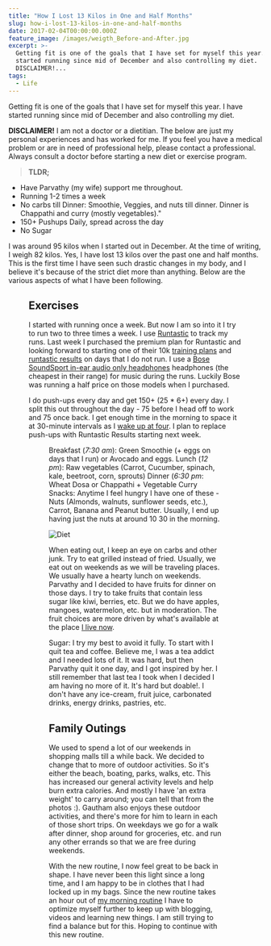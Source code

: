 ```yaml
---
title: "How I Lost 13 Kilos in One and Half Months"
slug: how-i-lost-13-kilos-in-one-and-half-months
date: 2017-02-04T00:00:00.000Z
feature_image: /images/weigth_Before-and-After.jpg
excerpt: >-
  Getting fit is one of the goals that I have set for myself this year. I have
  started running since mid of December and also controlling my diet. 
  DISCLAIMER!...
tags:
  - Life
---
```

Getting fit is one of the goals that I have set for myself this year. I have started running since mid of December and also controlling my diet.

**DISCLAIMER!** I am not a doctor or a dietitian. The below are just my personal experiences and has worked for me. If you feel you have a medical problem or are in need of professional help, please contact a professional. Always consult a doctor before starting a new diet or exercise program.

> **TLDR;**

-   Have Parvathy (my wife) support me throughout.
-   Running 1-2 times a week
-   No carbs till Dinner: Smoothie, Veggies, and nuts till dinner. Dinner is Chappathi and curry (mostly vegetables)."
-   150+ Pushups Daily, spread across the day
-   No Sugar

I was around 95 kilos when I started out in December. At the time of writing, I weigh 82 kilos. Yes, I have lost 13 kilos over the past one and half months. This is the first time I have seen such drastic changes in my body, and I believe it's because of the strict diet more than anything. Below are the various aspects of what I have been following.

<Figure src="/images/weigth_Before-and-After-1.jpg" caption="_Here is the before and after._" />

## Exercises

I started with running once a week. But now I am so into it I try to run two to three times a week. I use [Runtastic](https://www.runtastic.com/en/users/4b76cfab-734e-1658-b5e4-600759a3b066) to track my runs. Last week I purchased the premium plan for Runtastic and looking forward to starting one of their 10k [training plans](https://www.runtastic.com/en/training-plans/10k) and [runtastic results](https://www.runtastic.com/en/results) on days that I do not run. I use a [Bose SoundSport in-ear audio only headphones](https://www.bose.com.au/en_au/products/headphones/earphones/soundsport-in-ear-headphones-audio.html#v=soundsport_ie_headphones_ii_audio_charcoal) headphones (the cheapest in their range) for music during the runs. Luckily Bose was running a half price on those models when I purchased.

I do push-ups every day and get 150+ (25 \* 6+) every day. I split this out throughout the day - 75 before I head off to work and 75 once back. I get enough time in the morning to space it at 30-minute intervals as I [wake up at four](/blog/morning-routine/). I plan to replace push-ups with Runtastic Results starting next week.

<Figure src="/images/weight_running.jpg" caption="## Diet" />

Breakfast (_7:30 am_): Green Smoothie (+ eggs on days that I run) or Avocado and eggs. Lunch (_12 pm_): Raw vegetables (Carrot, Cucumber, spinach, kale, beetroot, corn, sprouts) Dinner (_6:30 pm_: Wheat Dosa or Chappathi + Vegetable Curry Snacks: Anytime I feel hungry I have one of these - Nuts (Almonds, walnuts, sunflower seeds, etc.), Carrot, Banana and Peanut butter. Usually, I end up having just the nuts at around 10 30 in the morning.

![Diet](/images/weight_diet.jpg)

When eating out, I keep an eye on carbs and other junk. Try to eat grilled instead of fried. Usually, we eat out on weekends as we will be traveling places. We usually have a hearty lunch on weekends. Parvathy and I decided to have fruits for dinner on those days. I try to take fruits that contain less sugar like kiwi, berries, etc. But we do have apples, mangoes, watermelon, etc. but in moderation. The fruit choices are more driven by what's available at the place [I live now](/blog/finding-a-job-abroad/).

Sugar: I try my best to avoid it fully. To start with I quit tea and coffee. Believe me, I was a tea addict and I needed lots of it. It was hard, but then Parvathy quit it one day, and I got inspired by her. I still remember that last tea I took when I decided I am having no more of it. It's hard but doable!. I don't have any ice-cream, fruit juice, carbonated drinks, energy drinks, pastries, etc.

## Family Outings

We used to spend a lot of our weekends in shopping malls till a while back. We decided to change that to more of outdoor activities. So it's either the beach, boating, parks, walks, etc. This has increased our general activity levels and help burn extra calories. And mostly I have 'an extra weight' to carry around; you can tell that from the photos :). Gautham also enjoys these outdoor activities, and there's more for him to learn in each of those short trips. On weekdays we go for a walk after dinner, shop around for groceries, etc. and run any other errands so that we are free during weekends.

With the new routine, I now feel great to be back in shape. I have never been this light since a long time, and I am happy to be in clothes that I had locked up in my bags. Since the new routine takes an hour out of [my morning routine](/blog/morning-routine/) I have to optimize myself further to keep up with blogging, videos and learning new things. I am still trying to find a balance but for this. Hoping to continue with this new routine.
